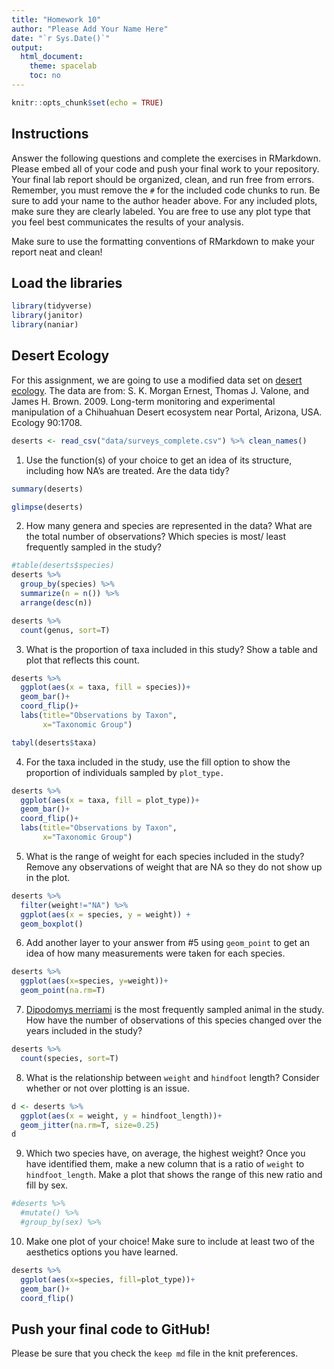 ```yaml
---
title: "Homework 10"
author: "Please Add Your Name Here"
date: "`r Sys.Date()`"
output:
  html_document:
    theme: spacelab
    toc: no
---
```


```r
knitr::opts_chunk$set(echo = TRUE)
```

## Instructions
Answer the following questions and complete the exercises in RMarkdown. Please embed all of your code and push your final work to your repository. Your final lab report should be organized, clean, and run free from errors. Remember, you must remove the `#` for the included code chunks to run. Be sure to add your name to the author header above. For any included plots, make sure they are clearly labeled. You are free to use any plot type that you feel best communicates the results of your analysis.  

Make sure to use the formatting conventions of RMarkdown to make your report neat and clean!  

## Load the libraries
```r
library(tidyverse)
library(janitor)
library(naniar)
``` 

## Desert Ecology
For this assignment, we are going to use a modified data set on [desert ecology](http://esapubs.org/archive/ecol/E090/118/). The data are from: S. K. Morgan Ernest, Thomas J. Valone, and James H. Brown. 2009. Long-term monitoring and experimental manipulation of a Chihuahuan Desert ecosystem near Portal, Arizona, USA. Ecology 90:1708.
```r
deserts <- read_csv("data/surveys_complete.csv") %>% clean_names()
```

1. Use the function(s) of your choice to get an idea of its structure, including how NA's are treated. Are the data tidy?  
```r
summary(deserts)
```
```r
glimpse(deserts)
```


2. How many genera and species are represented in the data? What are the total number of observations? Which species is most/ least frequently sampled in the study?
```r
#table(deserts$species)
deserts %>%
  group_by(species) %>%
  summarize(n = n()) %>%
  arrange(desc(n))
```
```r
deserts %>%
  count(genus, sort=T) 
```

3. What is the proportion of taxa included in this study? Show a table and plot that reflects this count.
```r
deserts %>% 
  ggplot(aes(x = taxa, fill = species))+
  geom_bar()+ 
  coord_flip()+
  labs(title="Observations by Taxon",
       x="Taxonomic Group")
```
```r
tabyl(deserts$taxa)
```

4. For the taxa included in the study, use the fill option to show the proportion of individuals sampled by `plot_type.`
```r
deserts %>% 
  ggplot(aes(x = taxa, fill = plot_type))+
  geom_bar()+ 
  coord_flip()+
  labs(title="Observations by Taxon",
       x="Taxonomic Group")
```

5. What is the range of weight for each species included in the study? Remove any observations of weight that are NA so they do not show up in the plot.
```r
deserts %>% 
  filter(weight!="NA") %>%
  ggplot(aes(x = species, y = weight)) +
  geom_boxplot()
```

6. Add another layer to your answer from #5 using `geom_point` to get an idea of how many measurements were taken for each species.
```r
deserts %>%
  ggplot(aes(x=species, y=weight))+
  geom_point(na.rm=T)
```

7. [Dipodomys merriami](https://en.wikipedia.org/wiki/Merriam's_kangaroo_rat) is the most frequently sampled animal in the study. How have the number of observations of this species changed over the years included in the study?
```r
deserts %>%
  count(species, sort=T)
```

8. What is the relationship between `weight` and `hindfoot` length? Consider whether or not over plotting is an issue.
```r
d <- deserts %>% 
  ggplot(aes(x = weight, y = hindfoot_length))+
  geom_jitter(na.rm=T, size=0.25)
d
```


9. Which two species have, on average, the highest weight? Once you have identified them, make a new column that is a ratio of `weight` to `hindfoot_length`. Make a plot that shows the range of this new ratio and fill by sex.
```r
#deserts %>%
  #mutate() %>%
  #group_by(sex) %>%
```

10. Make one plot of your choice! Make sure to include at least two of the aesthetics options you have learned.
```r
deserts %>%
  ggplot(aes(x=species, fill=plot_type))+
  geom_bar()+
  coord_flip()
```

## Push your final code to GitHub!
Please be sure that you check the `keep md` file in the knit preferences. 